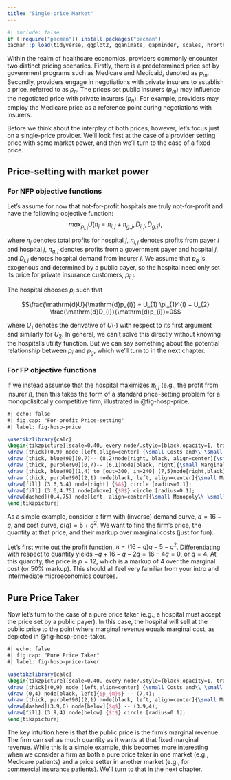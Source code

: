 ```yaml
---
title: "Single-price Market"
---
```


```r
#| include: false
if (!require("pacman")) install.packages("pacman")
pacman::p_load(tidyverse, ggplot2, gganimate, gapminder, scales, hrbrthemes, OECD, here, png, gifski, magick, pdftools)
```

Within the realm of healthcare economics, providers commonly encounter two distinct pricing scenarios. Firstly, there is a predetermined price set by government programs such as Medicare and Medicaid, denoted as $p_m$. Secondly, providers engage in negotiations with private insurers to establish a price, referred to as $p_n$. The prices set public insurers ($p_m$) may influence the negotiated price with private insurers ($p_n$). For example, providers may employ the Medicare price as a reference point during negotiations with insurers. 

Before we think about the interplay of both prices, however, let's focus just on a single-price provider. We'll look first at the case of a provider setting price with some market power, and then we'll turn to the case of a fixed price.

## Price-setting with market power

### For NFP objective functions

Let's assume for now that not-for-profit hospitals are truly not-for-profit and have the following objective function: 
$$max_{p_{i,j}} U\left( \pi_{j} = \pi_{i,j} + \pi_{g,j},D_{i,j}, D_{g,j} \right),$$

where $\pi_{j}$ denotes total profits for hospital $j$, $\pi_{i,j}$ denotes profits from payer $i$ and hospital $j$, $\pi_{g,j}$ denotes profits from a government payer and hospital $j$, and $D_{i,j}$ denotes hospital demand from insurer $i$. We assume that $p_{g}$ is exogenous and determined by a public payer, so the hospital need only set its price for private insurance customers, $p_{i,j}$.

The hospital chooses $p_{i}$ such that

$$\frac{\mathrm{d}U}{\mathrm{d}p_{i}} = U_{1} \pi_{1}^{i} + U_{2} \frac{\mathrm{d}D_{i}}{\mathrm{d}p_{i}}=0$$

where $U_{1}$ denotes the derivative of $U(\cdot)$ with respect to its first argument and similarly for $U_{2}$. In general, we can't solve this directly without knowing the hospital's utility function. But we can say something about the potential relationship between $p_{i}$ and $p_{g}$, which we'll turn to in the next chapter.

### For FP objective functions

If we instead assumse that the hospital maximizes $\pi_{i,j}$ (e.g., the profit from insurer $i$), then this takes the form of a standard price-setting problem for a monopolisitcally competitive firm, illustrated in @fig-hosp-price.

```tikz
#| echo: false
#| fig.cap: "For-profit Price-setting"
#| label: fig-hosp-price

\usetikzlibrary{calc}
\begin{tikzpicture}[scale=0.40, every node/.style={black,opacity=1, transform shape}]
\draw [thick](0,9) node [left,align=center] {\small Costs and\\ \small Revenue} -- (0,0) node [below left] {$0$} -- (10,0) node [below, align=center] {\small Quantity};
\draw [thick, blue!90](0,7)-- (8,2)node[right, black, align=center]{\small Demand};
\draw [thick, purple!90](0,7)-- (6,1)node[black, right]{\small Marginal Revenue};
\draw [thick, blue!90](1,4) to [out=300, in=240] (7,5)node[right,black]{\small Average total cost};
\draw [thick, purple!90](2,1) node[black, left, align=center]{\small Marginal \\cost}--(5.25, 6);
\draw[fill] (3.6,3.4) node[right] {$A$} circle [radius=0.1];
\draw[fill] (3.6,4.75) node[above] {$B$} circle [radius=0.1];
\draw[dashed](0,4.75) node[left, align=center]{\small Monopoly\\ \small price}--(3.6,4.75)--(3.6,0)node[below]{$q^{*}$};
\end{tikzpicture}
```

As a simple example, consider a firm with (inverse) demand curve, $d=16-q$, and cost curve, $c(q)=5+q^{2}$. We want to find the firm's price, the quantity at that price, and their markup over marginal costs (just for fun). 

Let's first write out the profit function, $\pi = (16-q)q - 5 - q^{2}$. Differentiating with respect to quantity yields $-q + 16 - q - 2q= 16-4q=0$, or $q=4$. At this quantity, the price is $p=12$, which is a markup of 4 over the marginal cost (or 50% markup). This should all feel very familiar from your intro and intermediate microeconomics courses.

## Pure Price Taker

Now let's turn to the case of a pure price taker (e.g., a hospital must accept the price set by a public payer). In this case, the hospital will sell at the public price to the point where marginal revenue equals marginal cost, as depicted in @fig-hosp-price-taker.

```tikz
#| echo: false
#| fig.cap: "Pure Price Taker"
#| label: fig-hosp-price-taker

\usetikzlibrary{calc}
\begin{tikzpicture}[scale=0.40, every node/.style={black,opacity=1, transform shape}]
\draw [thick](0,9) node [left,align=center] {\small Costs and\\ \small Revenue} -- (0,0) node [below left] {$0$} -- (10,0) node [below, align=center] {\small Quantity};
\draw (0,4) node[black, left]{$p_{m}$} -- (7,4);
\draw [thick, purple!90](2,1) node[black, left, align=center]{\small Marginal \\cost}--(5.25, 6);
\draw[dashed](3.9,0) node[below]{$q$} -- (3.9,4);
\draw[fill] (3.9,4) node[below] {$t$} circle [radius=0.1];
\end{tikzpicture}
```

The key intuition here is that the public price is the firm's marginal revenue. The firm can sell as much quantity as it wants at that fixed marginal revenue. While this is a simple example, this becomes more interesting when we consider a firm as both a pure price taker in one market (e.g., Medicare patients) and a price setter in another market (e.g., for commercial insurance patients). We'll turn to that in the next chapter.